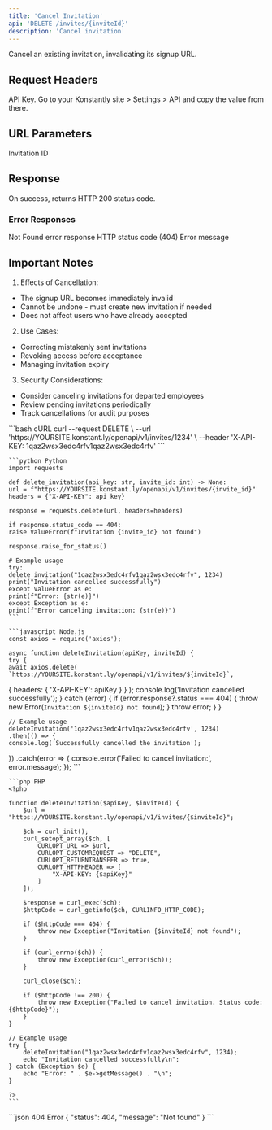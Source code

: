 ```yaml
---
title: 'Cancel Invitation'
api: 'DELETE /invites/{inviteId}'
description: 'Cancel invitation'
---
```


Cancel an existing invitation, invalidating its signup URL.

## Request Headers

<ParamField header="X-API-KEY" type="string" required>
    API Key. Go to your Konstantly site > Settings > API and copy the value from there.
</ParamField>

## URL Parameters

<ParamField path="inviteId" type="integer" required>
    Invitation ID
</ParamField>

## Response

On success, returns HTTP 200 status code.

### Error Responses

<ResponseField name="404" type="object">
    Not Found error response
    <Expandable title="Error object properties">
        <ResponseField name="status" type="integer" required>HTTP status code (404)</ResponseField>
        <ResponseField name="message" type="string" required>Error message</ResponseField>
    </Expandable>
</ResponseField>

## Important Notes

1. Effects of Cancellation:
- The signup URL becomes immediately invalid
- Cannot be undone - must create new invitation if needed
- Does not affect users who have already accepted

2. Use Cases:
- Correcting mistakenly sent invitations
- Revoking access before acceptance
- Managing invitation expiry

3. Security Considerations:
- Consider canceling invitations for departed employees
- Review pending invitations periodically
- Track cancellations for audit purposes

<RequestExample>
    ```bash cURL
    curl --request DELETE \
    --url 'https://YOURSITE.konstant.ly/openapi/v1/invites/1234' \
    --header 'X-API-KEY: 1qaz2wsx3edc4rfv1qaz2wsx3edc4rfv'
    ```

    ```python Python
    import requests

    def delete_invitation(api_key: str, invite_id: int) -> None:
    url = f"https://YOURSITE.konstant.ly/openapi/v1/invites/{invite_id}"
    headers = {"X-API-KEY": api_key}

    response = requests.delete(url, headers=headers)

    if response.status_code == 404:
    raise ValueError(f"Invitation {invite_id} not found")

    response.raise_for_status()

    # Example usage
    try:
    delete_invitation("1qaz2wsx3edc4rfv1qaz2wsx3edc4rfv", 1234)
    print("Invitation cancelled successfully")
    except ValueError as e:
    print(f"Error: {str(e)}")
    except Exception as e:
    print(f"Error canceling invitation: {str(e)}")
    ```

    ```javascript Node.js
    const axios = require('axios');

    async function deleteInvitation(apiKey, inviteId) {
    try {
    await axios.delete(
    `https://YOURSITE.konstant.ly/openapi/v1/invites/${inviteId}`,
{
    headers: {
    'X-API-KEY': apiKey
}
}
    );
    console.log('Invitation cancelled successfully');
} catch (error) {
    if (error.response?.status === 404) {
    throw new Error(`Invitation ${inviteId} not found`);
}
    throw error;
}
}

    // Example usage
    deleteInvitation('1qaz2wsx3edc4rfv1qaz2wsx3edc4rfv', 1234)
    .then(() => {
    console.log('Successfully cancelled the invitation');
})
    .catch(error => {
    console.error('Failed to cancel invitation:', error.message);
});
    ```

    ```php PHP
    <?php

    function deleteInvitation($apiKey, $inviteId) {
        $url = "https://YOURSITE.konstant.ly/openapi/v1/invites/{$inviteId}";

        $ch = curl_init();
        curl_setopt_array($ch, [
            CURLOPT_URL => $url,
            CURLOPT_CUSTOMREQUEST => "DELETE",
            CURLOPT_RETURNTRANSFER => true,
            CURLOPT_HTTPHEADER => [
                "X-API-KEY: {$apiKey}"
            ]
        ]);

        $response = curl_exec($ch);
        $httpCode = curl_getinfo($ch, CURLINFO_HTTP_CODE);

        if ($httpCode === 404) {
            throw new Exception("Invitation {$inviteId} not found");
        }

        if (curl_errno($ch)) {
            throw new Exception(curl_error($ch));
        }

        curl_close($ch);

        if ($httpCode !== 200) {
            throw new Exception("Failed to cancel invitation. Status code: {$httpCode}");
        }
    }

    // Example usage
    try {
        deleteInvitation("1qaz2wsx3edc4rfv1qaz2wsx3edc4rfv", 1234);
        echo "Invitation cancelled successfully\n";
    } catch (Exception $e) {
        echo "Error: " . $e->getMessage() . "\n";
    }

    ?>
    ```
</RequestExample>

<ResponseExample>
    ```json 404 Error
    {
        "status": 404,
        "message": "Not found"
    }
    ```
</ResponseExample>